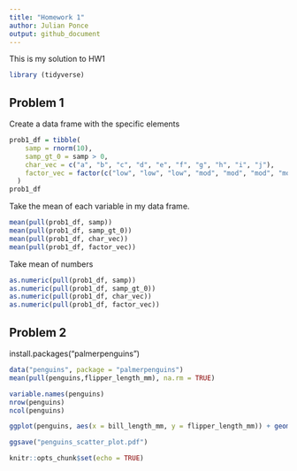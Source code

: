 ```yaml
---
title: "Homework 1"
author: Julian Ponce
output: github_document
---
```


This is my solution to HW1 

```r
library (tidyverse)
```

## Problem 1

Create a data frame with the specific elements

```r
prob1_df = tibble(
    samp = rnorm(10),
    samp_gt_0 = samp > 0,
    char_vec = c("a", "b", "c", "d", "e", "f", "g", "h", "i", "j"),
    factor_vec = factor(c("low", "low", "low", "mod", "mod", "mod", "mod", "high", "high", "high"))
  )
prob1_df
```


 Take the mean of each variable in my data frame. 

```r
mean(pull(prob1_df, samp))
mean(pull(prob1_df, samp_gt_0))
mean(pull(prob1_df, char_vec))
mean(pull(prob1_df, factor_vec))
```

Take mean of numbers 

```r
as.numeric(pull(prob1_df, samp))
as.numeric(pull(prob1_df, samp_gt_0))
as.numeric(pull(prob1_df, char_vec))
as.numeric(pull(prob1_df, factor_vec))
```

## Problem 2

install.packages("palmerpenguins")


```r
data("penguins", package = "palmerpenguins")
mean(pull(penguins,flipper_length_mm), na.rm = TRUE)

```

```r
variable.names(penguins)
nrow(penguins)
ncol(penguins)
```


```r
ggplot(penguins, aes(x = bill_length_mm, y = flipper_length_mm)) + geom_point(aes(color = species))

ggsave("penguins_scatter_plot.pdf")

```







```r
knitr::opts_chunk$set(echo = TRUE)
```

